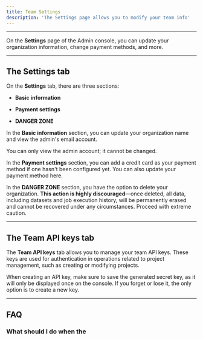```yaml
---
title: Team Settings
description: 'The Settings page allows you to modify your team info'
---
```


---

On the **Settings** page of the Admin console, you can update your organization information, change payment methods, and more.


---


## The Settings tab


On the **Settings** tab, there are three sections:

- **Basic information**

- **Payment settings**

- **DANGER ZONE**


In the **Basic information** section, you can update your organization name and view the admin's email account.

<Tip>
 You can only view the admin account; it cannot be changed.
</Tip>


In the **Payment settings** section, you can add a credit card as your payment method if one hasn't been configured yet. You can also update your payment method here.

In the **DANGER ZONE** section, you have the option to delete your organization. **This action is highly discouraged**—once deleted, all data, including datasets and job execution history, will be permanently erased and cannot be recovered under any circumstances. Proceed with extreme caution.



---

## The Team API keys tab

The **Team API keys** tab allows you to manage your team API keys. These keys are used for authentication in operations related to project management, such as creating or modifying projects.

When creating an API key, make sure to save the generated secret key, as it will only be displayed once on the console. If you forget or lose it, the only option is to create a new key.



---

## FAQ

### What should I do when the 










<MySnippet beta="community" />














